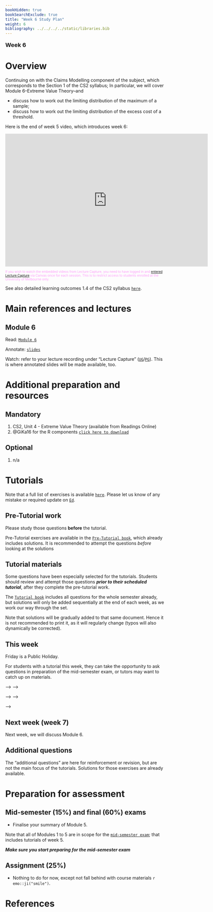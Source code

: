 ```yaml
---
bookHidden: true
bookSearchExclude: true
title: "Week 6 Study Plan"
weight: 6
bibliography: ../../../../static/libraries.bib
---
```



<p style="font-size:18px;font-weight:bold;">Week 6</p> 

# Overview

<!-- This week, we will cover the following topics: -->

Continuing on with the Claims Modelling component of the subject, which corresponds to the Section 1 of the CS2 syllabus; In particular, we will cover Module 6--Extreme Value Theory--and

- discuss how to work out the limiting distribution of the maximum of a sample;
- discuss how to work out the limiting distribution of the excess cost of a threshold.


Here is the end of week 5 video, which introduces week 6:

<!--html_preserve-->
<iframe height="420" width="640" allowfullscreen frameborder=0 src="https://echo360.net.au/media/7a7d4ef8-99ba-4ab5-9c7a-075578fa11d2/public?autoplay=false&automute=false"></iframe>
<!--/html_preserve-->

<p style="font-size:10px;color: rgb(252, 156, 249);"> If you wish to watch the embedded videos from Lecture Capture, you need to have logged in and <a href="https://canvas.lms.unimelb.edu.au/courses/150864/external_tools/701">entered Lecture Capture</a> via Canvas once for each session. This is to restrict access to students enrolled at the University of Melbourne only. </p>




See also detailed learning outcomes 1.4 of the CS2 syllabus [``here``](../../0-subject-guide/SILO).





# Main references and lectures


## Module 6

Read: [``Module 6``](../../1-claims-modelling/m6-extreme-value-theory)

Annotate: [``slides``](../../../output/23-GIM-M6-lec.pdf) 
<!-- [``annotated slides``](../../../output/22-GIM-M1-lec_a.pdf) -->

Watch: refer to your lecture recording under "Lecture Capture" ([``UG``](https://canvas.lms.unimelb.edu.au/courses/150824/external_tools/701)/[``PG``](https://canvas.lms.unimelb.edu.au/courses/150864/external_tools/701)). This is where annotated slides will be made available, too.



# Additional preparation and resources

## Mandatory

1. CS2, Unit 4 - Extreme Value Theory (available from Readings Online)
1. @GiKa16 for the R components [``click here to download``](https://doi.org/10.18637/jss.v072.i08)

## Optional

1. n/a



# Tutorials

Note that a full list of exercises is available [``here``](https://canvas.lms.unimelb.edu.au/courses/173733/modules/items/4466801). Please let us know of any mistake or required update on [``Ed``](https://canvas.lms.unimelb.edu.au/courses/173733/external_tools/5601?display=borderless).

## Pre-Tutorial work

Please study those questions **before** the tutorial.

Pre-Tutorial exercises are available in the [``Pre-Tutorial book``](https://canvas.lms.unimelb.edu.au/courses/173733/modules/items/4464391), which already includes solutions. It is recommended to attempt the questions *before* looking at the solutions

## Tutorial materials

Some questions have been especially selected for the tutorials. Students should review and attempt those questions ***prior to their scheduled tutorial***, after they complete the pre-tutorial work. 

The [``Tutorial book``](https://canvas.lms.unimelb.edu.au/courses/173733/modules/items/4464392) includes all questions for the whole semester already, but solutions will only be added sequentially at the end of each week, as we work our way through the set.

Note that solutions will be gradually added to that same document. Hence it is not recommended to print it, as it will regularly change (typos will also dynamically be corrected).

## This week

Friday is a Public Holiday.

For students with a tutorial this week, they can take the opportunity to ask questions in preparation of the mid-semester exam, or tutors may want to catch up on materials.

<!-- Here is the recording available for Week 6 from William: -->

<!-- <!--html_preserve--> -->
<!-- <iframe height="420" width="640" allowfullscreen frameborder=0 src="https://echo360.net.au/media/10b07ac2-01e5-4a94-9493-67d6635fdc3b/public?autoplay=false&automute=false"></iframe> -->
<!-- <!--/html_preserve--> -->

<!-- Here is the recording available for Week 6 from Eric: -->

<!-- <!--html_preserve--> -->
<!-- <iframe height="420" width="640" allowfullscreen frameborder=0 src="https://echo360.net.au/media/e04e8e3c-da0a-4e1e-929c-ee8af0656630/public?autoplay=false&automute=false"></iframe> -->
<!-- <!--/html_preserve--> -->

<!-- <p style="font-size:10px;color: rgb(252, 156, 249);"> If you wish to watch the embedded videos from Lecture Capture, you need to have logged in and <a href="https://canvas.lms.unimelb.edu.au/courses/145406/external_tools/701">entered Lecture Capture</a> via Canvas once for each session. This is to restrict access to students enrolled at the University of Melbourne only. </p> --> -->


## Next week (week 7)

Next week, we will discuss Module 6.

<!-- Note that week 7 will be dedicated to the mid-semester exam. -->


## Additional questions

The "additional questions" are here for reinforcement or revision, but are not the main focus of the tutorials. Solutions for those exercises are already available.


# Preparation for assessment


## Mid-semester (15%) and final (60%) exams

<!-- install.packages("devtools") -->
<!-- devtools::install_github("hadley/emo") -->

- Finalise your summary of Module 5. 


Note that all of Modules 1 to 5 are in scope for the [``mid-semester exam``](../../0-subject-guide/assessment//#mid-semester-exam); that includes tutorials of week 5.

***Make sure you start preparing for the mid-semester exam***

## Assignment (25%)

- Nothing to do for now, except not fall behind with course materials  `r emo::ji("smile")`.


# References